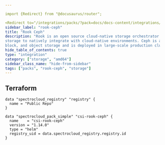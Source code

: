 ```yaml
---

import {Redirect} from "@docusaurus/router";

<Redirect to="/integrations/packs/?pack=docs/docs-content/integrations/csi-rook-ceph" />
sidebar_label: "rook-ceph"
title: "Rook Ceph"
description: "Rook is an open source cloud-native storage orchestrator that provides the platform, framework, and support for Ceph
storage to natively integrate with cloud-native environments. Ceph is a distributed storage system that provides file,
block, and object storage and is deployed in large-scale production clusters."
hide_table_of_contents: true
type: "integration"
category: ["storage", "amd64"]
sidebar_class_name: "hide-from-sidebar"
tags: ["packs", "rook-ceph", "storage"]
---
```



<Redirect to="/integrations/packs/?pack=docs/docs-content/integrations/csi-rook-ceph" />

<PartialsComponent category="packs" name="rook-ceph" />

## Terraform

```hcl
data "spectrocloud_registry" "registry" {
  name = "Public Repo"
}

data "spectrocloud_pack_simple" "csi-rook-ceph" {
  name    = "csi-rook-ceph"
  version = "1.14.0"
  type = "helm"
  registry_uid = data.spectrocloud_registry.registry.id
}
```
